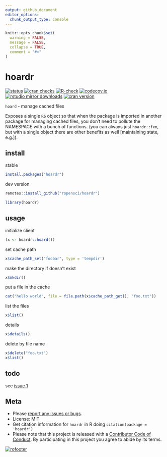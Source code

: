 ```yaml
---
output: github_document
editor_options: 
  chunk_output_type: console
---
```

<!-- README.md is generated from README.Rmd. Please edit that file -->

```r
knitr::opts_chunk$set(
  warning = FALSE,
  message = FALSE,
  collapse = TRUE,
  comment = "#>"
)
```
# hoardr

[![status](https://www.repostatus.org/badges/latest/active.svg)](https://www.repostatus.org/#active)
[![cran checks](https://badges.cranchecks.info/worst/hoardr.svg)](https://badges.cranchecks.info/worst/hoardr.svg)
[![R-check](https://github.com/ropensci/hoardr/workflows/R-check/badge.svg)](https://github.com/ropensci/hoardr/actions?query=workflow%3AR-check)
[![codecov.io](https://codecov.io/github/ropensci/hoardr/coverage.svg?branch=master)](https://codecov.io/github/ropensci/hoardr?branch=master)
[![rstudio mirror downloads](https://cranlogs.r-pkg.org/badges/hoardr)](https://cran.r-project.org/package=hoardr)
[![cran version](https://www.r-pkg.org/badges/version/hoardr)](https://cran.r-project.org/package=hoardr)


`hoard` - manage cached files

Exposes a single `R6` object so that when the package is imported in another
package for managing cached files, you don't need to pollute the NAMESPACE
with a bunch of functions. (you can always just `hoardr::fxn`, but
with a single object there are other benefits as well [maintaining state, e.g.]).

## install

stable

```r
install.packages("hoardr")
```

dev version

```r
remotes::install_github("ropensci/hoardr")
```

```r
library(hoardr)
```

## usage

initialize client

```r
(x <- hoardr::hoard())
```

set cache path

```r
x$cache_path_set("foobar", type = 'tempdir')
```

make the directory if doesn't exist

```r
x$mkdir()
```

put a file in the cache

```r
cat("hello world", file = file.path(x$cache_path_get(), "foo.txt"))
```

list the files

```r
x$list()
```

details

```r
x$details()
```

delete by file name

```r
x$delete("foo.txt")
x$list()
```

## todo

see [issue 1](https://github.com/ropensci/hoardr/issues/1)

## Meta

* Please [report any issues or bugs](https://github.com/ropensci/hoardr/issues).
* License: MIT
* Get citation information for `hoardr` in R doing `citation(package = 'hoardr')`
* Please note that this project is released with a [Contributor Code of Conduct][coc]. By participating in this project you agree to abide by its terms.

[![rofooter](https://ropensci.org/public_images/github_footer.png)](https://ropensci.org)

[coc]: https://github.com/ropensci/hoardr/blob/master/CODE_OF_CONDUCT.md
